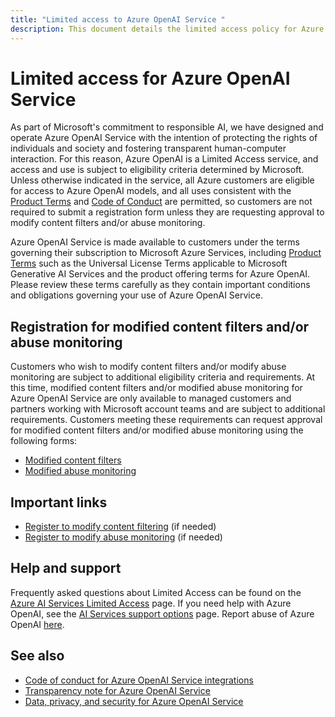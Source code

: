 ```yaml
---
title: "Limited access to Azure OpenAI Service "
description: This document details the limited access policy for Azure OpenAI Service
---
```

# Limited access for Azure OpenAI Service


<NonEnglishTranslation />

As part of Microsoft's commitment to responsible AI, we have designed and operate Azure OpenAI Service with the intention of protecting the rights of individuals and society and fostering transparent human-computer interaction. For this reason, Azure OpenAI is a Limited Access service, and access and use is subject to eligibility criteria determined by Microsoft. Unless otherwise indicated in the service, all Azure customers are eligible for access to Azure OpenAI models, and all uses consistent with the [Product Terms](https://www.microsoft.com/licensing/terms/welcome/welcomepage) and [Code of Conduct](/legal/ai-?context=%2Fazure%2Fcognitive-services%2Fopenai%2Fcontext%2Fcontext) are permitted, so customers are not required to submit a registration form unless they are requesting approval to modify content filters and/or abuse monitoring. 

Azure OpenAI Service is made available to customers under the terms governing their subscription to Microsoft Azure Services, including [Product Terms](https://www.microsoft.com/licensing/terms/welcome/welcomepage) such as the Universal License Terms applicable to Microsoft Generative AI Services and the product offering terms for Azure OpenAI. Please review these terms carefully as they contain important conditions and obligations governing your use of Azure OpenAI Service.

## Registration for modified content filters and/or abuse monitoring

Customers who wish to modify content filters and/or modify abuse monitoring are subject to additional eligibility criteria and requirements. At this time, modified content filters and/or modified abuse monitoring for Azure OpenAI Service are only available to managed customers and partners working with Microsoft account teams and are subject to additional requirements. Customers meeting these requirements can request approval for modified content filters and/or modified abuse monitoring using the following forms:

- [Modified content filters](https://customervoice.microsoft.com/Pages/ResponsePage.aspx?id=v4j5cvGGr0GRqy180BHbR7en2Ais5pxKtso_Pz4b1_xUMlBQNkZMR0lFRldORTdVQzQ0TEI5Q1ExOSQlQCN0PWcu)  
- [Modified abuse monitoring](https://customervoice.microsoft.com/Pages/ResponsePage.aspx?id=v4j5cvGGr0GRqy180BHbR7en2Ais5pxKtso_Pz4b1_xUOE9MUTFMUlpBNk5IQlZWWkcyUEpWWEhGOCQlQCN0PWcu)

## Important links

- [Register to modify content filtering](https://customervoice.microsoft.com/Pages/ResponsePage.aspx?id=v4j5cvGGr0GRqy180BHbR7en2Ais5pxKtso_Pz4b1_xUMlBQNkZMR0lFRldORTdVQzQ0TEI5Q1ExOSQlQCN0PWcu) (if needed)
- [Register to modify abuse monitoring](https://customervoice.microsoft.com/Pages/ResponsePage.aspx?id=v4j5cvGGr0GRqy180BHbR7en2Ais5pxKtso_Pz4b1_xUOE9MUTFMUlpBNk5IQlZWWkcyUEpWWEhGOCQlQCN0PWcu) (if needed)

## Help and support

Frequently asked questions about Limited Access can be found on the [Azure AI Services Limited Access](/azure/ai-services/cognitive-services-limited-access) page. If you need help with Azure OpenAI, see the [AI Services support options](/azure/ai-services/cognitive-services-support-options) page. Report abuse of Azure OpenAI [here](https://aka.ms/reportabuse).

## See also

- [Code of conduct for Azure OpenAI Service integrations](/legal/ai-code-of-conduct?context=%2Fazure%2Fcognitive-services%2Fopenai%2Fcontext%2Fcontext)
- [Transparency note for Azure OpenAI Service](./transparency-note)
- [Data, privacy, and security for Azure OpenAI Service](./data-privacy)
